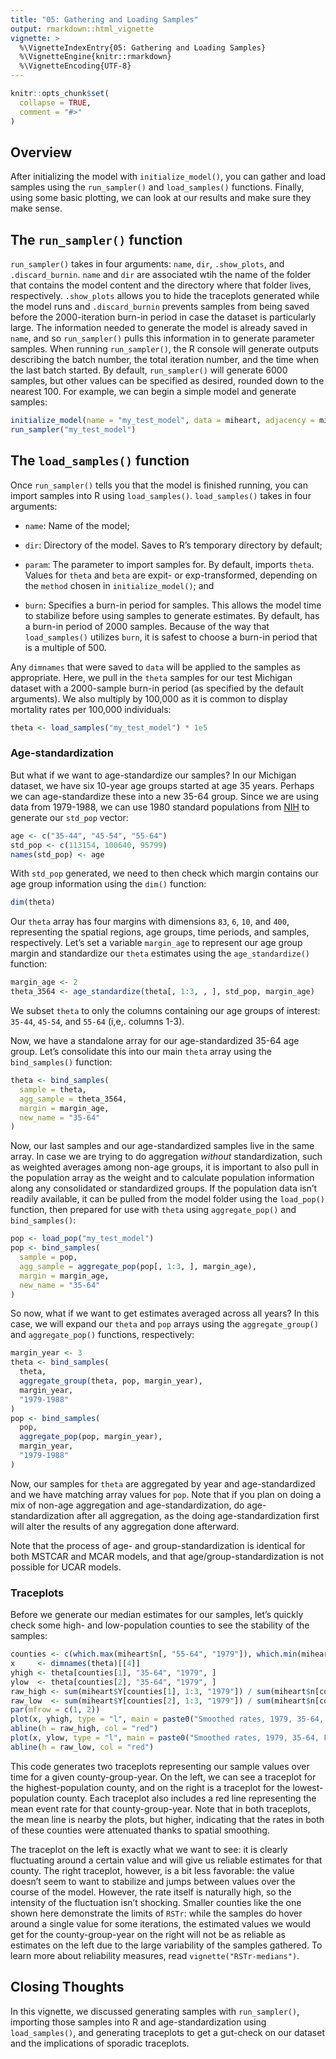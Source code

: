 ```yaml
---
title: "05: Gathering and Loading Samples"
output: rmarkdown::html_vignette
vignette: >
  %\VignetteIndexEntry{05: Gathering and Loading Samples}
  %\VignetteEngine{knitr::rmarkdown}
  %\VignetteEncoding{UTF-8}
---
```


```r
knitr::opts_chunk$set(
  collapse = TRUE,
  comment = "#>"
)
```

## Overview

After initializing the model with `initialize_model()`, you can gather and load samples using the `run_sampler()` and `load_samples()` functions. Finally, using some basic plotting, we can look at our results and make sure they make sense.

## The `run_sampler()` function

`run_sampler()` takes in four arguments: `name`, `dir`, `.show_plots`, and `.discard_burnin`. `name` and `dir` are associated wtih the name of the folder that contains the model content and the directory where that folder lives, respectively. `.show_plots` allows you to hide the traceplots generated while the model runs and `.discard_burnin` prevents samples from being saved before the 2000-iteration burn-in period in case the dataset is particularly large. The information needed to generate the model is already saved in `name`, and so `run_sampler()` pulls this information in to generate parameter samples. When running `run_sampler()`, the R console will generate outputs describing the batch number, the total iteration number, and the time when the last batch started. By default, `run_sampler()` will generate 6000 samples, but other values can be specified as desired, rounded down to the nearest 100. For example, we can begin a simple model and generate samples:

```r
initialize_model(name = "my_test_model", data = miheart, adjacency = miadj)
run_sampler("my_test_model")
```

## The `load_samples()` function

Once `run_sampler()` tells you that the model is finished running, you can import samples into R using `load_samples()`. `load_samples()` takes in four arguments:

-   `name`: Name of the model;

-   `dir`: Directory of the model. Saves to R's temporary directory by default;

-   `param`: The parameter to import samples for. By default, imports `theta`. Values for `theta` and `beta` are expit- or exp-transformed, depending on the `method` chosen in `initialize_model()`; and

-   `burn`: Specifies a burn-in period for samples. This allows the model time to stabilize before using samples to generate estimates. By default, has a burn-in period of 2000 samples. Because of the way that `load_samples()` utilizes `burn`, it is safest to choose a burn-in period that is a multiple of 500.

Any `dimnames` that were saved to `data` will be applied to the samples as appropriate. Here, we pull in the `theta` samples for our test Michigan dataset with a 2000-sample burn-in period (as specified by the default arguments). We also multiply by 100,000 as it is common to display mortality rates per 100,000 individuals:

```r
theta <- load_samples("my_test_model") * 1e5
```

### Age-standardization
But what if we want to age-standardize our samples? In our Michigan dataset, we have six 10-year age groups started at age 35 years. Perhaps we can age-standardize these into a new 35-64 group. Since we are using data from 1979-1988, we can use 1980 standard populations from [NIH](https://seer.cancer.gov/stdpopulations/stdpop.19ages.html) to generate our `std_pop` vector:

```r
age <- c("35-44", "45-54", "55-64")
std_pop <- c(113154, 100640, 95799)
names(std_pop) <- age
```

With `std_pop` generated, we need to then check which margin contains our age group information using the `dim()` function:

```r
dim(theta)
```

Our `theta` array has four margins with dimensions `83`, `6`, `10`, and `400`, representing the spatial regions, age groups, time periods, and samples, respectively. Let's set a variable `margin_age` to represent our age group margin and standardize our `theta` estimates using the `age_standardize()` function:

```r
margin_age <- 2
theta_3564 <- age_standardize(theta[, 1:3, , ], std_pop, margin_age)
```

We subset `theta` to only the columns containing our age groups of interest: `35-44`, `45-54`, and `55-64` (i,e,. columns 1-3).

Now, we have a standalone array for our age-standardized 35-64 age group. Let's consolidate this into our main `theta` array using the `bind_samples()` function:

```r
theta <- bind_samples(
  sample = theta,
  agg_sample = theta_3564,
  margin = margin_age,
  new_name = "35-64"
)
```

Now, our last samples and our age-standardized samples live in the same array. In case we are trying to do aggregation *without* standardization, such as weighted averages among non-age groups, it is important to also pull in the population array as the weight and to calculate population information along any consolidated or standardized groups. If the population data isn't readily available, it can be pulled from the model folder using the `load_pop()` function, then prepared for use with `theta` using `aggregate_pop()` and `bind_samples()`:

```r
pop <- load_pop("my_test_model")
pop <- bind_samples(
  sample = pop,
  agg_sample = aggregate_pop(pop[, 1:3, ], margin_age),
  margin = margin_age,
  new_name = "35-64"
)
```

So now, what if we want to get estimates averaged across all years? In this case, we will expand our `theta` and `pop` arrays using the `aggregate_group()` and `aggregate_pop()` functions, respectively:

```r
margin_year <- 3
theta <- bind_samples(
  theta,
  aggregate_group(theta, pop, margin_year),
  margin_year,
  "1979-1988"
)
pop <- bind_samples(
  pop,
  aggregate_pop(pop, margin_year),
  margin_year,
  "1979-1988"
)
```

Now, our samples for `theta` are aggregated by year and age-standardized and we have matching array values for `pop`. Note that if you plan on doing a mix of non-age aggregation and age-standardization, do age-standardization after all aggregation, as the doing age-standardization first will alter the results of any aggregation done afterward.

Note that the process of age- and group-standardization is identical for both MSTCAR and MCAR models, and that age/group-standardization is not possible for UCAR models.

### Traceplots

Before we generate our median estimates for our samples, let's quickly check some high- and low-population counties to see the stability of the samples:

```r
counties <- c(which.max(miheart$n[, "55-64", "1979"]), which.min(miheart$n[, "55-64", "1979"]))
x     <- dimnames(theta)[[4]]
yhigh <- theta[counties[1], "35-64", "1979", ]
ylow  <- theta[counties[2], "35-64", "1979", ]
raw_high <- sum(miheart$Y[counties[1], 1:3, "1979"]) / sum(miheart$n[counties[1], 1:3, "1979"]) * 1e5
raw_low  <- sum(miheart$Y[counties[2], 1:3, "1979"]) / sum(miheart$n[counties[2], 1:3, "1979"]) * 1e5
par(mfrow = c(1, 2))
plot(x, yhigh, type = "l", main = paste0("Smoothed rates, 1979, 35-64, FIPS ", names(counties[1])))
abline(h = raw_high, col = "red")
plot(x, ylow, type = "l", main = paste0("Smoothed rates, 1979, 35-64, FIPS ", names(counties[2])))
abline(h = raw_low, col = "red")
```

This code generates two traceplots representing our sample values over time for a given county-group-year. On the left, we can see a traceplot for the highest-population county, and on the right is a traceplot for the lowest-population county. Each traceplot also includes a red line representing the mean event rate for that county-group-year. Note that in both traceplots, the mean line is nearby the plots, but higher, indicating that the rates in both of these counties were attenuated thanks to spatial smoothing.

The traceplot on the left is exactly what we want to see: it is clearly fluctuating around a certain value and will give us reliable estimates for that county. The right traceplot, however, is a bit less favorable: the value doesn't seem to want to stabilize and jumps between values over the course of the model. However, the rate itself is naturally high, so the intensity of the fluctuation isn't shocking. Smaller counties like the one shown here demonstrate the limits of `RSTr`: while the samples do hover around a single value for some iterations, the estimated values we would get for the county-group-year on the right will not be as reliable as estimates on the left due to the large variability of the samples gathered. To learn more about reliability measures, read `vignette("RSTr-medians")`.

## Closing Thoughts

In this vignette, we discussed generating samples with `run_sampler()`, importing those samples into R and age-standardization using `load_samples()`, and generating traceplots to get a gut-check on our dataset and the implications of sporadic traceplots.
